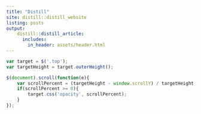 ```yaml
---
title: "Distill"
site: distill::distill_website
listing: posts
output:
    distill::distill_article:
      includes:
        in_header: assets/header.html
---
```


```js
var target = $('.top');
var targetHeight = target.outerHeight();

$(document).scroll(function(e){
    var scrollPercent = (targetHeight - window.scrollY) / targetHeight;
    if(scrollPercent >= 0){
        target.css('opacity', scrollPercent);
    }
});
```


